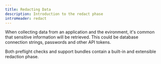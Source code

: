 ```yaml
---
title: Redacting Data
description: Introduction to the redact phase
introHeader: redact
---
```


When collecting data from an application and the evironment, it's common that sensitive information will be retrieved.
This could be database connection strings, passwords and other API tokens.

Both preflight checks and support bundles contain a built-in and extensible redaction phase.

